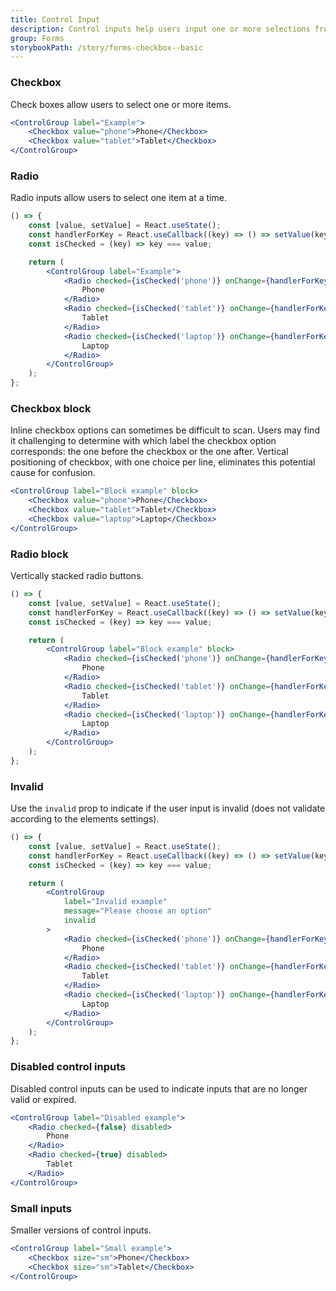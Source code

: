```yaml
---
title: Control Input
description: Control inputs help users input one or more selections from multiple options. Our control inputs consist of checkboxes and radio buttons.
group: Forms
storybookPath: /story/forms-checkbox--basic
---
```


### Checkbox

Check boxes allow users to select one or more items.

```jsx live
<ControlGroup label="Example">
	<Checkbox value="phone">Phone</Checkbox>
	<Checkbox value="tablet">Tablet</Checkbox>
</ControlGroup>
```

### Radio

Radio inputs allow users to select one item at a time.

```jsx live
() => {
	const [value, setValue] = React.useState();
	const handlerForKey = React.useCallback((key) => () => setValue(key), []);
	const isChecked = (key) => key === value;

	return (
		<ControlGroup label="Example">
			<Radio checked={isChecked('phone')} onChange={handlerForKey('phone')}>
				Phone
			</Radio>
			<Radio checked={isChecked('tablet')} onChange={handlerForKey('tablet')}>
				Tablet
			</Radio>
			<Radio checked={isChecked('laptop')} onChange={handlerForKey('laptop')}>
				Laptop
			</Radio>
		</ControlGroup>
	);
};
```

### Checkbox block

Inline checkbox options can sometimes be difficult to scan. Users may find it challenging to determine with which label the checkbox option corresponds: the one before the checkbox or the one after. Vertical positioning of checkbox, with one choice per line, eliminates this potential cause for confusion.

```jsx live
<ControlGroup label="Block example" block>
	<Checkbox value="phone">Phone</Checkbox>
	<Checkbox value="tablet">Tablet</Checkbox>
	<Checkbox value="laptop">Laptop</Checkbox>
</ControlGroup>
```

### Radio block

Vertically stacked radio buttons.

```jsx live
() => {
	const [value, setValue] = React.useState();
	const handlerForKey = React.useCallback((key) => () => setValue(key), []);
	const isChecked = (key) => key === value;

	return (
		<ControlGroup label="Block example" block>
			<Radio checked={isChecked('phone')} onChange={handlerForKey('phone')}>
				Phone
			</Radio>
			<Radio checked={isChecked('tablet')} onChange={handlerForKey('tablet')}>
				Tablet
			</Radio>
			<Radio checked={isChecked('laptop')} onChange={handlerForKey('laptop')}>
				Laptop
			</Radio>
		</ControlGroup>
	);
};
```

### Invalid

Use the `invalid` prop to indicate if the user input is invalid (does not validate according to the elements settings).

```jsx live
() => {
	const [value, setValue] = React.useState();
	const handlerForKey = React.useCallback((key) => () => setValue(key), []);
	const isChecked = (key) => key === value;

	return (
		<ControlGroup
			label="Invalid example"
			message="Please choose an option"
			invalid
		>
			<Radio checked={isChecked('phone')} onChange={handlerForKey('phone')}>
				Phone
			</Radio>
			<Radio checked={isChecked('tablet')} onChange={handlerForKey('tablet')}>
				Tablet
			</Radio>
			<Radio checked={isChecked('laptop')} onChange={handlerForKey('laptop')}>
				Laptop
			</Radio>
		</ControlGroup>
	);
};
```

### Disabled control inputs

Disabled control inputs can be used to indicate inputs that are no longer valid or expired.

```jsx live
<ControlGroup label="Disabled example">
	<Radio checked={false} disabled>
		Phone
	</Radio>
	<Radio checked={true} disabled>
		Tablet
	</Radio>
</ControlGroup>
```

### Small inputs

Smaller versions of control inputs.

```jsx live
<ControlGroup label="Small example">
	<Checkbox size="sm">Phone</Checkbox>
	<Checkbox size="sm">Tablet</Checkbox>
</ControlGroup>
```
